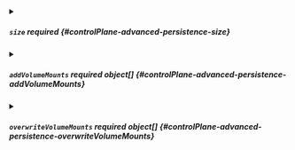 

<PartialEnabled />


<PartialRetentionpolicy />



<details className="config-field" data-expandable="true">
<summary>

##### `size` <span className="config-field-required" data-required="false">required</span> <span className="config-field-type"></span> <span className="config-field-default"></span> <span className="config-field-enum"></span> {#controlPlane-advanced-persistence-size}



</summary>

<PartialSizereference />


</details>


<PartialStorageclass />



<details className="config-field" data-expandable="true">
<summary>

##### `addVolumeMounts` <span className="config-field-required" data-required="false">required</span> <span className="config-field-type">object[]</span> <span className="config-field-default"></span> <span className="config-field-enum"></span> {#controlPlane-advanced-persistence-addVolumeMounts}



</summary>

<PartialAddvolumemountsreference />


</details>



<details className="config-field" data-expandable="true">
<summary>

##### `overwriteVolumeMounts` <span className="config-field-required" data-required="false">required</span> <span className="config-field-type">object[]</span> <span className="config-field-default"></span> <span className="config-field-enum"></span> {#controlPlane-advanced-persistence-overwriteVolumeMounts}



</summary>

<PartialOverwritevolumemountsreference />


</details>
